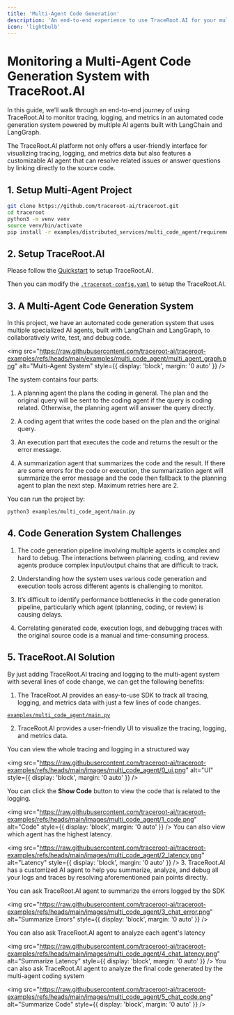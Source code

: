 ```yaml
---
title: 'Multi-Agent Code Generation'
description: 'An end-to-end experience to use TraceRoot.AI for your multi-agent code generation system.'
icon: 'lightbulb'
---
```


# Monitoring a Multi-Agent Code Generation System with TraceRoot.AI

In this guide, we’ll walk through an end-to-end journey of using TraceRoot.AI to monitor tracing, logging, and metrics in an automated code generation system powered by multiple AI agents built with LangChain and LangGraph.

The TraceRoot.AI platform not only offers a user-friendly interface for visualizing tracing, logging, and metrics data but also features a customizable AI agent that can resolve related issues or answer questions by linking directly to the source code.

## 1. Setup Multi-Agent Project

```bash
git clone https://github.com/traceroot-ai/traceroot.git
cd traceroot
python3 -m venv venv
source venv/bin/activate
pip install -r examples/distributed_services/multi_code_agent/requirements.txt
```

## 2. Setup TraceRoot.AI

Please follow the [Quickstart](https://docs.traceroot.ai/quickstart) to setup TraceRoot.AI.

Then you can modify the [`.traceroot-config.yaml`](https://github.com/sidgaikwad/traceroot-examples/blob/main/.traceroot-config.yaml) to setup the TraceRoot.AI.

## 3. A Multi-Agent Code Generation System

In this project, we have an automated code generation system that uses multiple specialized AI agents, built with LangChain and LangGraph, to collaboratively write, test, and debug code.

<img
  src="https://raw.githubusercontent.com/traceroot-ai/traceroot-examples/refs/heads/main/examples/multi_code_agent/multi_agent_graph.png"
  alt="Multi-Agent System"
  style={{ display: 'block', margin: '0 auto' }}
/>

The system contains four parts:

1. A planning agent the plans the coding in general. The plan and the original query will be sent to the coding agent if the query is coding related. Otherwise, the planning agent will answer the query directly.

2. A coding agent that writes the code based on the plan and the original query.

3. An execution part that executes the code and returns the result or the error message.

4. A summarization agent that summarizes the code and the result. If there are some errors for the code or execution, the summarization agent will summarize the error message and the code then fallback to the planning agent to plan the next step. Maximum retries here are 2.

You can run the project by:

```bash
python3 examples/multi_code_agent/main.py
```

## 4. Code Generation System Challenges

1. The code generation pipeline involving multiple agents is complex and hard to debug. The interactions between planning, coding, and review agents produce complex input/output chains that are difficult to track.

2. Understanding how the system uses various code generation and execution tools across different agents is challenging to monitor.

3. It’s difficult to identify performance bottlenecks in the code generation pipeline, particularly which agent (planning, coding, or review) is causing delays.

4. Correlating generated code, execution logs, and debugging traces with the original source code is a manual and time-consuming process.

## 5. TraceRoot.AI Solution

By just adding TraceRoot.AI tracing and logging to the multi-agent system with several lines of code change, we can get the following benefits:

1. The TraceRoot.AI provides an easy-to-use SDK to track all tracing, logging, and metrics data with just a few lines of code changes.

[`examples/multi_code_agent/main.py`](https://github.com/traceroot-ai/traceroot-examples/tree/main/examples/multi_code_agent/main.py#L183)

2. TraceRoot.AI provides a user-friendly UI to visualize the tracing, logging, and metrics data.

You can view the whole tracing and logging in a structured way

<img
  src="https://raw.githubusercontent.com/traceroot-ai/traceroot-examples/refs/heads/main/images/multi_code_agent/0_ui.png"
  alt="UI"
  style={{ display: 'block', margin: '0 auto' }}
/>

You can click the **Show Code** button to view the code that is related to the logging.

<img
  src="https://raw.githubusercontent.com/traceroot-ai/traceroot-examples/refs/heads/main/images/multi_code_agent/1_code.png"
  alt="Code"
  style={{ display: 'block', margin: '0 auto' }}
/>
You can also view which agent has the highest latency.

<img
  src="https://raw.githubusercontent.com/traceroot-ai/traceroot-examples/refs/heads/main/images/multi_code_agent/2_latency.png"
  alt="Latency"
  style={{ display: 'block', margin: '0 auto' }}
/>
3. TraceRoot.AI has a customized AI agent to help you summarize, analyze, and debug
all your logs and traces by resolving aforementioned pain points directly.

You can ask TraceRoot.AI agent to summarize the errors logged by the SDK

<img
  src="https://raw.githubusercontent.com/traceroot-ai/traceroot-examples/refs/heads/main/images/multi_code_agent/3_chat_error.png"
  alt="Summarize Errors"
  style={{ display: 'block', margin: '0 auto' }}
/>

You can also ask TraceRoot.AI agent to analyze each agent's latency

<img
  src="https://raw.githubusercontent.com/traceroot-ai/traceroot-examples/refs/heads/main/images/multi_code_agent/4_chat_latency.png"
  alt="Summarize Latency"
  style={{ display: 'block', margin: '0 auto' }}
/>
You can also ask TraceRoot.AI agent to analyze the final code generated by the multi-agent
coding system

<img
  src="https://raw.githubusercontent.com/traceroot-ai/traceroot-examples/refs/heads/main/images/multi_code_agent/5_chat_code.png"
  alt="Summarize Code"
  style={{ display: 'block', margin: '0 auto' }}
/>
